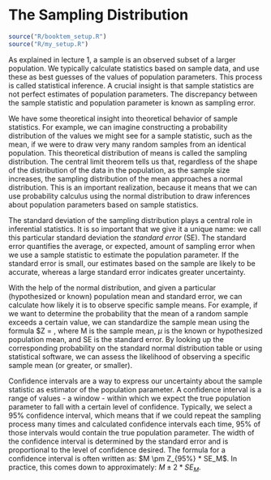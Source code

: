 # The Sampling Distribution {#sec-sampdist}

```r
source("R/booktem_setup.R")
source("R/my_setup.R")
```

As explained in lecture 1, a sample is an observed subset of a larger population.
We typically calculate statistics based on sample data, and use these as best guesses of the values of population parameters.
This process is called statistical inference. 
A crucial insight is that sample statistics are not perfect estimates of population parameters. The discrepancy between the sample statistic and population parameter is known as sampling error.

We have some theoretical insight into theoretical behavior of sample statistics.
For example, we can imagine constructing a probability distribution of the values we might see for a sample statistic, such as the mean, if we were to draw very many random samples from an identical population.
This theoretical distribution of means is called the sampling distribution.
The central limit theorem tells us that, regardless of the shape of the distribution of the data in the population, as the sample size increases, the sampling distribution of the mean approaches a normal distribution.
This is an important realization, because it means that we can use probability calculus using the normal distribution to draw inferences about population parameters based on sample statistics.

The standard deviation of the sampling distribution plays a central role in inferential statistics.
It is so important that we give it a unique name: we call this particular standard deviation the *standard error* (SE).
The standard error quantifies the average, or expected, amount of sampling error when we use a sample statistic to estimate the population parameter.
If the standard error is small, our estimates based on the sample are likely to be accurate, whereas a large standard error indicates greater uncertainty.

With the help of the normal distribution,
and given a particular (hypothesized or known) population mean and standard error,
we can calculate how likely it is to observe specific sample means.
For example, if we want to determine the probability that the mean of a random sample exceeds a certain value, we can standardize the sample mean using the formula $Z = \frac{M - \mu}{SE_M}, where M is the sample mean, $\mu$ is the known or hypothesized population mean,
and SE is the standard error.
By looking up the corresponding probability on the standard normal distribution table or using statistical software, we can assess the likelihood of observing a specific sample mean (or greater, or smaller).

Confidence intervals are a way to express our uncertainty about the sample statistic as estimator of the population parameter.
A confidence interval is a range of values - a window - within which we expect the true population parameter to fall with a certain level of confidence.
Typically, we select a 95% confidence interval, which means that if we could repeat the sampling process many times and calculated confidence intervals each time, 95% of those intervals would contain the true population parameter.
The width of the confidence interval is determined by the standard error and is proportional to the level of confidence desired.
The formula for a confidence interval is often written as: $M \pm Z_{95%} * SE_M$.
In practice, this comes down to approximately: $M \pm 2 * SE_M$.
